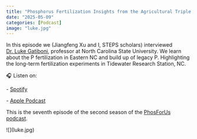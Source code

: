 ```yaml
---
title: "Phosphorus Fertilization Insights from the Agricultural Triple Bottom Line Scenario Site in NC"
date: "2025-05-09"
categories: [Podcast]
image: "luke.jpg"
---
```


In this episode we (Jiangfeng Xu and I, STEPS scholars) interviewed [Dr. Luke Gatiboni](https://cals.ncsu.edu/crop-and-soil-sciences/people/lcolpog/), professor at North Carolina State University. 
We learn about the P fertilization in Eastern NC and build up of legacy P. Highlighting the long-term fertilization experiments in Tidewater Research Station, NC.

🎧 Listen on:

\- [Spotify](https://open.spotify.com/episode/4sA2A3PsBFsENSVOuUWLdL?si=10afbdd7dc174a7b)

\- [Apple Podcast](https://podcasts.apple.com/us/podcast/phosphorus-fertilization-insights-from-the/id1687822753?i=1000706974104)

This is the seventh episode of the second season of the [PhosForUs podcast](https://open.spotify.com/show/5nECIx73y9bkGT8RUQkZSQ?si=62fc5e6469dd4357).

\![\](luke.jpg)
